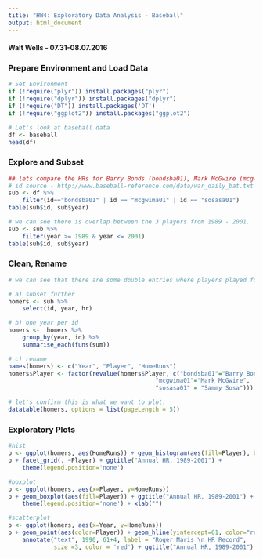 ```yaml
---
title: "HW4: Exploratory Data Analysis - Baseball"
output: html_document
---
```

#### Walt Wells - 07.31-08.07.2016


### Prepare Environment and Load Data
```r
# Set Environment
if (!require("plyr")) install.packages("plyr")
if (!require("dplyr")) install.packages("dplyr")
if (!require("DT")) install.packages('DT')
if (!require("ggplot2")) install.packages("ggplot2")

# Let's look at baseball data
df <- baseball
head(df)
```

### Explore and Subset
```r
## lets compare the HRs for Barry Bonds (bondsba01), Mark McGwire (mcgwima01), and Sammy Sosa (sosasa01)
# id source - http://www.baseball-reference.com/data/war_daily_bat.txt
sub <- df %>% 
    filter(id=="bondsba01" | id == "mcgwima01" | id == "sosasa01")
table(sub$id, sub$year)

# we can see there is overlap between the 3 players from 1989 - 2001.   let's just look at those years. 
sub <- sub %>%
    filter(year >= 1989 & year <= 2001)
table(sub$id, sub$year)
```

### Clean, Rename
```r
# we can see that there are some double entries where players played for two teams in a year.   we should a) subset further to only the data we care about b) show only one entry per player/id per year, c) rename cols, players

# a) subset further
homers <- sub %>%
    select(id, year, hr)

# b) one year per id
homers <-  homers %>% 
    group_by(year, id) %>%
    summarise_each(funs(sum))

# c) rename
names(homers) <- c("Year", "Player", "HomeRuns")
homers$Player <- factor(revalue(homers$Player, c("bondsba01"="Barry Bonds", 
                                          "mcgwima01"="Mark McGwire", 
                                          "sosasa01" = "Sammy Sosa")))

# let's confirm this is what we want to plot:
datatable(homers, options = list(pageLength = 5))

```

### Exploratory Plots
```r
#hist
p <- ggplot(homers, aes(HomeRuns)) + geom_histogram(aes(fill=Player), binwidth=5, color="white")
p + facet_grid(. ~Player) + ggtitle("Annual HR, 1989-2001") + 
    theme(legend.position='none')

#boxplot
p <- ggplot(homers, aes(x=Player, y=HomeRuns)) 
p + geom_boxplot(aes(fill=Player)) + ggtitle("Annual HR, 1989-2001") + 
    theme(legend.position='none') + xlab("")

#scatterplot
p <- ggplot(homers, aes(x=Year, y=HomeRuns)) 
p + geom_point(aes(color=Player)) + geom_hline(yintercept=61, color="red") +
    annotate("text", 1990, 61+4, label = "Roger Maris \n HR Record", 
             size =3, color = 'red') + ggtitle("Annual HR, 1989-2001")

```
